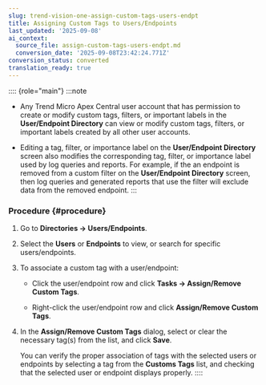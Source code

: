 ```yaml
---
slug: trend-vision-one-assign-custom-tags-users-endpt
title: Assigning Custom Tags to Users/Endpoints
last_updated: '2025-09-08'
ai_context:
  source_file: assign-custom-tags-users-endpt.md
  conversion_date: '2025-09-08T23:42:24.771Z'
conversion_status: converted
translation_ready: true
---
```


:::: {role="main"}
:::note

- Any Trend Micro Apex Central user account that has permission to create or modify custom tags, filters, or important labels in the **User/Endpoint Directory** can view or modify custom tags, filters, or important labels created by all other user accounts.

- Editing a tag, filter, or importance label on the **User/Endpoint Directory** screen also modifies the corresponding tag, filter, or importance label used by log queries and reports. For example, if the an endpoint is removed from a custom filter on the **User/Endpoint Directory** screen, then log queries and generated reports that use the filter will exclude data from the removed endpoint.
:::

### Procedure {#procedure}

1.  Go to **Directories → Users/Endpoints**.

2.  Select the **Users** or **Endpoints** to view, or search for specific users/endpoints.

3.  To associate a custom tag with a user/endpoint:

    - Click the user/endpoint row and click **Tasks → Assign/Remove Custom Tags**.

    - Right-click the user/endpoint row and click **Assign/Remove Custom Tags**.

4.  In the **Assign/Remove Custom Tags** dialog, select or clear the necessary tag(s) from the list, and click **Save**.

    You can verify the proper association of tags with the selected users or endpoints by selecting a tag from the **Customs Tags** list, and checking that the selected user or endpoint displays properly.
::::
